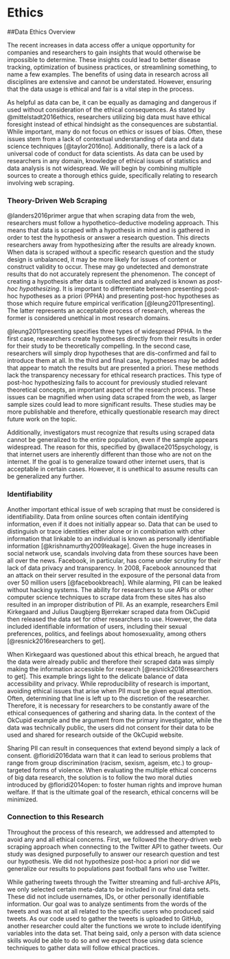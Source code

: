 # Ethics {#ethics}

##Data Ethics Overview

The recent increases in data access offer a unique opportunity for companies and researchers to gain insights that would otherwise be impossible to determine. These insights could lead to better disease tracking, optimization of business practices, or streamlining something, to name a few examples. The benefits of using data in research across all disciplines are extensive and cannot be understated. However, ensuring that the data usage is ethical and fair is a vital step in the process. 

As helpful as data can be, it can be equally as damaging and dangerous if used without consideration of the ethical consequences. As stated by @mittelstadt2016ethics, researchers utilizing big data must have ethical foresight instead of ethical hindsight as the consequences are substantial. While important, many do not focus on ethics or issues of bias. Often, these issues stem from a lack of contextual understanding of data and data science techniques [@taylor2016no]. Additionally, there is a lack of a universal code of conduct for data scientists. As data can be used by researchers in any domain, knowledge of ethical issues of statistics and data analysis is not widespread. We will begin by combining multiple sources to create a thorough ethics guide, specifically relating to research involving web scraping. 

### Theory-Driven Web Scraping

@landers2016primer argue that when scraping data from the web, researchers must follow a hypothetico-deductive modeling approach. This means that data is scraped with a hypothesis in mind and is gathered in order to test the hypothesis or answer a research question. This directs researchers away from hypothesizing after the results are already known. When data is scraped without a specific research question and the study design is unbalanced, it may be more likely for issues of content or construct validity to occur. These may go undetected and demonstrate results that do not accurately represent the phenomenon. The concept of creating a hypothesis after data is collected and analyzed is known as *post-hoc hypothesizing*. It is important to differentiate between presenting post-hoc hypotheses as a priori (PPHA) and presenting post-hoc hypotheses as those which require future empirical verification [@leung2011presenting]. The latter represents an acceptable process of research, whereas the former is considered unethical in most research domains.

@leung2011presenting specifies three types of widespread PPHA. In the first case, researchers create hypotheses directly from their results in order for their study to be theoretically compelling. In the second case, researchers will simply drop hypotheses that are dis-confirmed and fail to introduce them at all. In the third and final case, hypotheses may be added that appear to match the results but are presented a priori. These methods lack the transparency necessary for ethical research practices. This type of post-hoc hypothesizing fails to account for previously studied relevant theoretical concepts, an important aspect of the research process. These issues can be magnified when using data scraped from the web, as larger sample sizes could lead to more significant results. These studies may be more publishable and therefore, ethically questionable research may direct future work on the topic. 

Additionally, investigators must recognize that results using scraped data cannot be generalized to the entire population, even if the sample appears widespread. The reason for this, specified by @wallace2015psychology, is that internet users are inherently different than those who are not on the internet. If the goal is to generalize toward other internet users, that is acceptable in certain cases. However, it is unethical to assume results can be generalized any further. 

### Identifiability

Another important ethical issue of web scraping that must be considered is identifiability. Data from online sources often contain identifying information, even if it does not initially appear so. Data that can be used to distinguish or trace identities either alone or in combination with other information that linkable to an individual is known as personally identifiable information [@krishnamurthy2009leakage]. Given the huge increases in social network use, scandals involving data from these sources have been all over the news. Facebook, in particular, has come under scrutiny for their lack of data privacy and transparency. In 2008, Facebook announced that an attack on their server resulted in the exposure of the personal data from over 50 million users [@facebookbreach]. While alarming, PII can be leaked without hacking systems. The ability for researchers to use APIs or other computer science techniques to scrape data from these sites has also resulted in an improper distribution of PII. As an example, researchers Emil Kirkegaard and Julius Daugbjerg Bjerrekær scraped data from OkCupid then released the data set for other researchers to use. However, the data included identifiable information of users, including their sexual preferences, politics, and feelings about homosexuality, among others [@resnick2016researchers to get]. 

When Kirkegaard was questioned about this ethical breach, he argued that the data were already public and therefore their scraped data was simply making the information accessible for research [@resnick2016researchers to get]. This example brings light to the delicate balance of data accessibility and privacy. While reproducibility of research is important, avoiding ethical issues that arise when PII must be given equal attention. Often, determining that line is left up to the discretion of the researcher. Therefore, it is necessary for researchers to be constantly aware of the ethical consequences of gathering and sharing data. In the context of the OkCupid example and the argument from the primary investigator, while the data was technically public, the users did not consent for their data to be used and shared for research outside of the OkCupid website. 

Sharing PII can result in consequences that extend beyond simply a lack of consent. @floridi2016data warn that it can lead to serious problems that range from group discrimination (racism, sexism, ageism, etc.) to group-targeted forms of violence. When evaluating the multiple ethical concerns of big data research, the solution is to follow the two moral duties introduced by @floridi2014open: to foster human rights and improve human welfare. If that is the ultimate goal of the research, ethical concerns will be minimized.

### Connection to this Research

Throughout the process of this research, we addressed and attempted to avoid any and all ethical concerns. First, we followed the theory-driven web scraping approach when connecting to the Twitter API to gather tweets. Our study was designed purposefully to answer our research question and test our hypothesis. We did not hypothesize post-hoc a priori nor did we generalize our results to populations past football fans who use Twitter. 

While gathering tweets through the Twitter streaming and full-archive APIs, we only selected certain meta-data to be included in our final data sets. These did not include usernames, IDs, or other personally identifiable information. Our goal was to analyze sentiments from the words of the tweets and was not at all related to the specific users who produced said tweets. As our code used to gather the tweets is uploaded to GitHub, another researcher could alter the functions we wrote to include identifying variables into the data set. That being said, only a person with data science skills would be able to do so and we expect those using data science techniques to gather data will follow ethical practices. 
